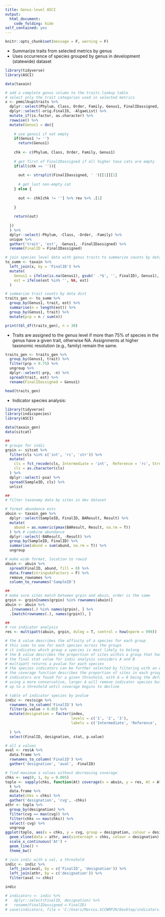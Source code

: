 ```yaml
---
title: Genus-level ASCI
output: 
  html_document:
    code_folding: hide
self_contained: yes
---
```


```r
knitr::opts_chunk$set(message = F, warning = F)
```

* Summarize traits from selected metrics by genus
* Uses occurrence of species grouped by genus in development (statewide) dataset

```r
library(tidyverse)
library(ASCI)

data(taxain)

# add a complete genus column to the traits lookup table
# select only the trait categories used in selected metrics
x <- pmmilkup$traits %>%
  dplyr::select(Phylum, Class, Order, Family, Genus1, FinalIDassigned, everything()) %>% 
  dplyr::select(-orig.FinalID, -AlgaeList) %>% 
  mutate_if(is.factor, as.character) %>% 
  rowwise() %>% 
  mutate(Genus1 = do({
    
    # use genus1 if not empty
    if(Genus1 != '')
      return(Genus1)
    
    chk <- c(Phylum, Class, Order, Family, Genus1)
    
    # get first of FinalIDassigned if all higher taxa cats are empty
    if(all(chk == '')){
      
      out <- strsplit(FinalIDassigned, ' ')[[1]][1]
      
      # get last non-empty cat  
    } else {
      
      out <- chk[chk != ''] %>% rev %>% .[1]
      
    }
    
    return(out)
    
  })
  ) %>% 
  dplyr::select(-Phylum, -Class, -Order, -Family) %>% 
  unique %>% 
  gather('trait', 'est', -Genus1, -FinalIDassigned) %>% 
  rename(FinalID = FinalIDassigned)

# join species level data with genus traits to summarize counts by data dist
to_summ <- taxain %>% 
  left_join(x, by = 'FinalID') %>% 
  mutate(
    Genus1 = ifelse(is.na(Genus1), gsub(' .*$', '', FinalID), Genus1),
    est = ifelse(est %in% '', NA, est)
  )

# summarize trait counts by data dist
traits_gen <- to_summ %>% 
  group_by(Genus1, trait, est) %>% 
  summarise(n = length(est)) %>% 
  group_by(Genus1, trait) %>% 
  mutate(prp = n / sum(n))

print(tbl_df(traits_gen), n = 30)
```

* Traits are assigned to the genus level if more than 75% of species in the genus have a given trait, otherwise NA.  Assignments at higher taxonomic resolution (e.g., family) remain the same.

```r
traits_gen <- traits_gen %>% 
  group_by(Genus1, trait) %>% 
  filter(prp > 0.75) %>% 
  ungroup %>% 
  dplyr::select(-prp, -n) %>% 
  spread(trait, est) %>% 
  rename(FinalIDassigned = Genus1)

head(traits_gen)
```

* Indicator species analysis:

```r
library(tidyverse)
library(indicspecies)
library(ASCI)

data(taxain_gen)
data(sitcat)

##
# groups for indic
grpin <- sitcat %>% 
  filter(cls %in% c('int', 'rc', 'str')) %>% 
  mutate(
    cls = fct_recode(cls, Intermediate = 'int',  Reference = 'rc', Stressed = 'str'),
    cls = as.character(cls)
  ) %>% 
  dplyr::select(-psa) %>% 
  spread(SampleID, cls) %>% 
  unlist

##
# filter taxonomy data by sites in dev dataset

# format abundance ests
abuin <- taxain_gen %>% 
  dplyr::select(SampleID, FinalID, BAResult, Result) %>% 
  mutate(
    abund = as.numeric(pmax(BAResult, Result, na.rm = T))
  ) %>% # combine abundance 
  dplyr::select(-BAResult, -Result) %>% 
  group_by(SampleID, FinalID) %>% 
  summarise(abund = sum(abund, na.rm = T)) %>%
  ungroup

# make wide format, location to rowid
abuin <- abuin %>% 
  spread(FinalID, abund, fill = 0) %>% 
  data.frame(stringsAsFactors = F) %>% 
  remove_rownames %>% 
  column_to_rownames('SampleID')

##
# make sure sites match between grpin and abuin, order is the same
grpin <- grpin[names(grpin) %in% rownames(abuin)]
abuin <- abuin %>% 
  .[rownames(.) %in% names(grpin), ] %>% 
  .[match(rownames(.), names(grpin)), ]

##
# run indicator analysis
res <- multipatt(abuin, grpin, duleg = T, control = how(nperm = 999))

# the A value describes the affinity of a species for each group
# this sums to one for each species across the groups
# it indicates which group a species is most likely to belong
# the B value describes the proportion of sites within a group that have a species, if found in the group
# the final stat value for indic analysis considers A and B
# multipatt returns a pvalue for each species
# the species indicators can be further selected by filtering with an A or B threshold
# the coverage function describes the proportion of sites in each group where one or
# indicators are found for a given threshold, with A = 0 being the default
# using a more conservative, larger A will remove indicator species but this can be done
# up to a threshold until coverage begins to decline

# table of indicator species by pvalue
indic <- res$sign %>%
  rownames_to_column('FinalID') %>% 
  filter(p.value < 0.05) %>% 
  mutate(designation = factor(index, 
                              levels = c('1', '2', '3'), 
                              labels = c('Intermediate', 'Reference', 'Stressed'))
         
  ) %>% 
  select(FinalID, designation, stat, p.value)

# all a values
aval <- res$A %>% 
  data.frame %>% 
  rownames_to_column('FinalID') %>% 
  gather('designation', 'aval', -FinalID)

# find maximum a values without decreasing coverage
chks <- seq(0, 1, by = 0.005)
toplo <- sapply(chks, function(At) coverage(x = abuin, y = res, At = At)) %>% 
  t %>% 
  data.frame %>% 
  mutate(chks = chks) %>% 
  gather('designation', 'cvg', -chks)
athr <- toplo %>% 
  group_by(designation) %>%
  filter(cvg == max(cvg)) %>% 
  filter(chks == max(chks)) %>% 
  select(-cvg) %>% 
  ungroup
ggplot(toplo, aes(x = chks, y = cvg, group = designation, colour = designation)) +
  geom_vline(data = athr, aes(xintercept = chks, colour = designation), linetype = 'dashed') +
  scale_x_continuous('At') + 
  geom_line() +
  theme_bw()

# join indic with a val, a threshold
indic <- indic %>% 
  left_join(aval, by = c('FinalID', 'designation')) %>% 
  left_join(athr, by = c('designation')) %>% 
  filter(aval >= chks)

indic

# indicators <- indic %>% 
#   dplyr::select(FinalID, designation) %>% 
#   rename(FinalIDassigned = FinalID)
# save(indicators, file = 'C:/Users/Marcus.SCCWRP2K/Desktop/indicators.RData', compress = 'xz')
```


